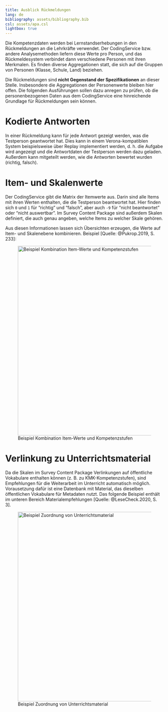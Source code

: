 ```yaml
---
title: Ausblick Rückmeldungen
lang: de
bibliography: assets/bibliography.bib
csl: assets/apa.csl
lightbox: true
---
```


Die Kompetenzdaten werden bei Lernstandserhebungen in den Rückmeldungen an die Lehrkräfte verwendet. Der CodingService bzw. andere Analysemethoden liefern diese Werte pro Person, und das Rückmeldesystem verbindet dann verschiedene Personen mit ihren Merkmalen. Es finden diverse Aggregationen statt, die sich auf die Gruppen von Personen (Klasse, Schule, Land) beziehen.

Die Rückmeldungen sind **nicht Gegenstand der Spezifikationen** an dieser Stelle. Insbesondere die Aggregationen der Personenwerte bleiben hier offen. Die folgenden Ausführungen sollen dazu anregen zu prüfen, ob die personenbezogenen Daten aus dem CodingService eine hinreichende Grundlage für Rückmeldungen sein können.

# Kodierte Antworten

In einer Rückmeldung kann für jede Antwort gezeigt werden, was die Testperson geantwortet hat. Dies kann in einem Verona-kompatiblen System beispielsweise über Replay implementiert werden, d. h. die Aufgabe wird angezeigt und die Antwortdaten der Testperson werden dazu geladen. Außerdem kann mitgeteilt werden, wie die Antworten bewertet wurden (richtig, falsch).

# Item- und Skalenwerte

Der CodingService gibt die Matrix der Itemwerte aus. Darin sind alle Items mit ihren Werten enthalten, die die Testperson beantwortet hat. Hier finden sich `0` und `1` für "richtig" und "falsch", aber auch `-9` für "nicht beantwortet" oder "nicht auswertbar". Im Survey Content Package sind außerdem Skalen definiert, die auch genau angeben, welche Items zu welcher Skale gehören.

Aus diesen Informationen lassen sich Übersichten erzeugen, die Werte auf Item- und Skalenebene kombinieren. Beispiel [Quelle: @Pukrop.2019, S. 233]:

![Beispiel Kombination Item-Werte und Kompetenzstufen](assets/feedback2.png){width="600" group="feedback"}

# Verlinkung zu Unterrichtsmaterial

Da die Skalen im Survey Content Package Verlinkungen auf öffentliche Vokabulare enthalten können (z. B. zu KMK-Kompetenzstufen), sind Empfehlungen für die Weiterarbeit im Unterricht automatisch möglich. Vorausetzung dafür ist eine Datenbank mit Material, das dieselben öffentlichen Vokabulare für Metadaten nutzt. Das folgende Beispiel enthält im unteren Bereich Materialempfehlungen [Quelle: @LeseCheck.2020, S. 3].

![Beispiel Zuordnung von Unterrichtsmaterial](assets/feedback1.png){width="600" group="feedback"}
